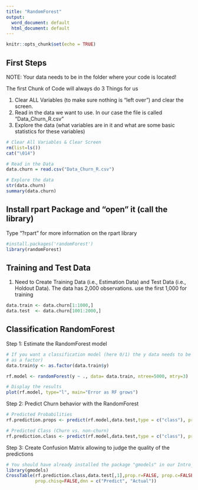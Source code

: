 ---
title: "RandomForest"
output:
  word_document: default
  html_document: default
---

```{r setup, include=FALSE}
knitr::opts_chunk$set(echo = TRUE)
```

## First Steps 

NOTE: Your data needs to be in the folder where your code is located!

The first Chunk of Code will always do 3 Things for us

1) Clear ALL Variables (to make sure nothing is "left over") and clear the      screen. 
2) Read in the data we want to use. In our case the file is called              "Data_Churn_R.csv"
3) Explore the data (what variables are in it and what are some basic           statistics for these variables)

```{r}

# Clear All Variables & Clear Screen
rm(list=ls())
cat("\014")

# Read in the Data
data.churn = read.csv("Data_Churn_R.csv")

# Explore the data
str(data.churn)
summary(data.churn)
```


## Install rpart Package and "open" it (call the library)
Type "?rpart" for more information on the rpart library

```{r}

#install.packages('randomForest')
library(randomForest)
```


## Training and Test Data 

1) Need to Create Training Data (i.e., Estimation Data) and Test Data (i.e., Holdout Data). The data has 2,000 observations. use the first 1,000 for training

```{r}

data.train <- data.churn[1:1000,]
data.test  <- data.churn[1001:2000,]
```

## Classification RandomForest

Step 1: Estimate the RandomForest model  

```{r}

# If you want a classification model (here 0/1) the y data needs to be saved
# as a factor)
data.train$y <- as.factor(data.train$y)

rf.model <- randomForest(y ~ ., data= data.train, ntree=5000, mtry=3)

# Display the results 
plot(rf.model, type="l", main="Error as RF grows")

```

Step 2: Predict Churn behavior with the RandomForest

```{r}
# Predicted Probabilities
rf.prediction.props <- predict(rf.model,data.test,type = c("class"), predict.all=FALSE)

# Predicted Class (Churn vs. non-churn)
rf.prediction.class <- predict(rf.model,data.test,type = c("class"), predict.all=FALSE)
```

Step 3: Create Confusion Matrix allowing to judge the quality of the predictions

```{r}
# You should have already installed the package "gmodels" in our Intro_R code
library(gmodels)
CrossTable(rf.prediction.class,data.test[,1],prop.r=FALSE, prop.c=FALSE,prop.t=FALSE,
           prop.chisq=FALSE,dnn = c("Predict", "Actual"))
```




